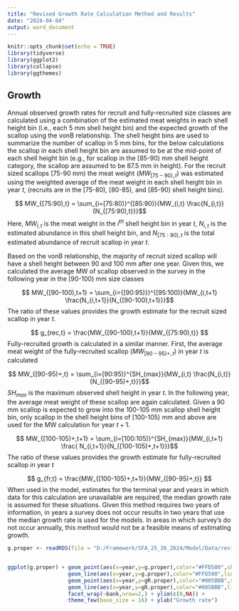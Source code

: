```yaml
---
title: "Revised Growth Rate Calculation Method and Results"
date: "2024-04-04"
output: word_document
---
```


```r
knitr::opts_chunk$set(echo = TRUE)
library(tidyverse)
library(ggplot2)
library(collapse)
library(ggthemes)
```

## Growth

Annual observed growth rates for recruit and fully-recruited size classes are calculated using a combination of the estimated meat weights in each shell height bin (i.e., each 5 mm shell height bin) and the expected growth of the scallop using the vonB relationship. The shell height bins are used to summarize the number of scallop in 5 mm bins, for the below calculations the scallop in each shell height bin are assumed to be at the mid-point of each shell height bin (e.g., for scallop in the [85-90) mm shell height category, the scallop are assumed to be 87.5 mm in height). For the recruit sized scallops [75-90 mm) the meat weight ($MW_{[75-90),t}$) was estimated using the weighted average of the meat weight in each shell height bin in year $t$, (recruits are in the [75-80), [80-85), and [85-90) shell height bins). 

$$ MW_{[75:90),t} = \sum_{i=[75:80)}^{[85:90)}{MW_{i,t} \frac{N_{i,t}}{N_{[75:90),t}}}$$
Here, $MW_{i,t}$ is the meat weight in the $i^{th}$ shell height bin in year $t$, $N_{i,t}$ is the estimated abundance in this shell height bin, and $N_{[75:90),t}$ is the total estimated abundance of recruit scallop in year $t$. 

Based on the vonB relationship, the majority of recruit sized scallop will have a shell height between 90 and 100 mm after one year.  Given this, we calculated the average MW of scallop observed in the survey in the following year in the [90-100) mm size classes


$$ MW_{[90-100),t+1} = \sum_{i={[90:95)}}^{[95:100)}{MW_{i,t+1} \frac{N_{i,t+1}}{N_{[90-100),t+1}}}$$
The ratio of these values provides the growth estimate for the recruit sized scallop in year $t$.

$$ g_{rec,t} = \frac{MW_{[90-100),t+1}}{MW_{[75:90),t}} $$
Fully-recruited growth is calculated in a similar manner.  First, the average meat weight of the fully-recruited scallop ($MW_{[90-95)+,t}$) in year $t$ is calculated 


$$ MW_{[90-95)+,t} = \sum_{i=[90:95)}^{SH_{max}}{MW_{i,t} \frac{N_{i,t}}{N_{[90-95)+,t}}}$$
$SH_{max}$ is the maximum observed shell height in year $t$. In the following year, the average meat weight of these scallop are again calculated.  Given a 90 mm scallop is expected to grow into the 100-105 mm scallop shell height bin, only scallop in the shell height bins of [100-105) mm and above are used for the MW calculation for year $t+1$.

$$ MW_{[100-105)+,t+1} = \sum_{i=[100:105)}^{SH_{max}}{MW_{i,t+1} \frac{ N_{i,t+1}}{N_{[100-105)+,t+1}}}$$
The ratio of these values provides the growth estimate for fully-recruited scallop in year $t$

$$ g_{fr,t} = \frac{MW_{[100-105)+,t+1}}{MW_{[90-95)+,t}} $$
When used in the model, estimates for the terminal year and years in which data for this calculation are unavailable are required, the median growth rate is assumed for these situations. Given this method requires two years of information, in years a survey does not occur results in two years that use the median growth rate is used for the models. In areas in which survey's do not occur annually, this method would not be a feasible means of estimating growth.

<!-- I'm not running this because it is slow and I think we've settled on a method, uncomment to run the code --->

<!-- ```{r g-code,include=F } -->

<!-- # Load in the data -->
<!-- load("Y:/Offshore/Assessment/Data/Survey_data/2022/Survey_summary_output/testing_results_framework_75-90RSCS_newMWSH_GBb.RData") -->

<!-- # The other option is to calculate the growth using w.bar of everything over 100 mm, which will be default exclude the vast majority of the -->
<!-- # recruits as 90 mm scallop will grow by about 12 cm, so might have a few recruits in there, but tracking the changes in that size class tells -->
<!-- # us what the realized growth was for the FRs that excludes the recruits -->
<!-- # So what we do is take the ratio of the w.bar for everything bigger than 100 mm in year 2, to the w.bar for all FR scallop in year one -->
<!-- # Based on the von.B the vast majority of the scallop in that ratio be the same individuals. -->
<!-- # So to calculate the 100 mm thing I'll need to use the shf in surv.dat... -->
<!-- # I can do the same with recruit growth can't I, everything from 90 to 100 were probably recruits last year -->
<!-- # so look at 75-90 last year and compare with 90 to 100 this year... -->

<!-- sizes <- seq(0.025,2,by=0.05) # So I'd be using the 1.025 bin and everything bigger for the t+1 fully-recruited -->
<!-- surv.years <- unique(surv.dat$BBn$year) -->
<!-- # But not 2020... -->
<!-- surv.years <- surv.years[surv.years != 2020] -->
<!-- # The w.yst object is exactly proportional to mod.dat$I, there is an offset, but given I need proportions I think this object is perfectly fine to use. -->
<!-- # SO this mw.per.bin is taking the stratified abundance and dividing it by the stratified numbers in each bin, which gives us the MW in that bin. -->
<!-- # There is probably a MW object out there somewhere with this in it, but it should just be the same thing as this. -->
<!-- mw.per.bin <- data.frame(mw.per.bin = rbind(survey.obj$BBn$shf.dat$w.yst/survey.obj$BBn$shf.dat$n.yst,rep(NA,40)),year = c(surv.years,2020)) -->
<!-- N.per.bin <- data.frame(N.per.bin = rbind(survey.obj$BBn$shf.dat$n.yst,rep(NA,40)),year = c(surv.years,2020)) -->
<!-- #reorder them -->
<!-- mw.per.bin <- mw.per.bin[order(mw.per.bin$year),] -->
<!-- N.per.bin <- N.per.bin[order(N.per.bin$year),] -->
<!-- # Get the right bins for the FRs -->
<!-- max.bin <- length(sizes) -->
<!-- bin.frs.plus <- which(sizes == 1.025):max.bin -->
<!-- bin.90.plus <- which(sizes == 0.925):max.bin -->
<!-- bin.rec <- which(sizes == 0.775):min((bin.90.plus-1)) -->
<!-- bin.frs.minus <- min(bin.90.plus):(min(bin.90.plus)+1) -->

<!-- # and the right bins for the recruits -->

<!-- # Now make a new object -->
<!-- g.proper <- data.frame(year = mw.per.bin$year) -->
<!-- g.proper$total.abun.90 <- rowSums(N.per.bin[,bin.90.plus]) -->
<!-- g.proper$total.abun.frs <- rowSums(N.per.bin[,bin.frs.plus]) -->
<!-- g.proper$total.rec.abun <- rowSums(N.per.bin[,bin.rec]) -->
<!-- g.proper$total.frs.minus <- rowSums(N.per.bin[,bin.frs.minus]) -->
<!-- # Propotions in each bin, FRs and -->
<!-- N.prop.per.bin.90 <- N.per.bin[,bin.90.plus]/g.proper$total.abun.90 -->
<!-- N.prop.per.bin.frs <- N.per.bin[,bin.frs.plus]/g.proper$total.abun.frs -->
<!-- # Recs -->
<!-- N.prop.per.bin.rec       <- N.per.bin[,bin.rec]/g.proper$total.rec.abun -->
<!-- N.prop.per.bin.frs.minus <- N.per.bin[,bin.frs.minus]/g.proper$total.frs.minus -->

<!-- # And the average mw in each of the bins of interest, first for the FRs -->
<!-- g.proper$mw.frs.plus <-  rowSums(mw.per.bin[,bin.frs.plus] * N.prop.per.bin.frs,na.rm=T) -->
<!-- g.proper$mw.90.plus <-   rowSums(mw.per.bin[,bin.90.plus] * N.prop.per.bin.90,na.rm=T) -->
<!-- # and for the rec -->
<!-- g.proper$mw.recs <-      rowSums(mw.per.bin[,bin.rec] * N.prop.per.bin.rec,na.rm=T) -->
<!-- g.proper$mw.frs.minus <- rowSums(mw.per.bin[,bin.frs.minus] * N.prop.per.bin.frs.minus,na.rm=T) -->

<!-- g.proper$g.proper <- c(g.proper$mw.frs.plus[2:length(g.proper$mw.frs.plus)]/g.proper$mw.90.plus[1:(length(g.proper$mw.90.plus)-1)],NA) -->
<!-- g.proper$gR.proper<- c(g.proper$mw.frs.minus[2:length(g.proper$mw.frs.minus)]/g.proper$mw.recs[1:(length(g.proper$mw.recs)-1)],NA) -->


<!-- g.proper[g.proper$year %in% c(1991,2020),-1] <- NA -->
<!-- g.proper[g.proper$year %in% c(2019),which(names(g.proper) %in% c("g.proper","gR.proper"))] <- NA -->

<!-- # Fill in the mean for the missing years -->
<!-- g.proper$g.proper[g.proper$year %in% c(1991,2019,2020,2022)] <- median(g.proper$g.proper,na.rm=T) -->
<!-- g.proper$gR.proper[g.proper$year %in% c(1991,2019,2020,2022)] <- median(g.proper$gR.proper,na.rm=T) -->


<!-- g.proper.bbn <- data.frame(g.proper,bank = "SFA 26A") -->


<!-- surv.years <- unique(surv.dat$Sab$year) -->
<!-- # But not 2020... -->
<!-- #surv.years <- surv.years[surv.years != 2020] -->
<!-- # The w.yst object is exactly proportional to mod.dat$I, there is an offset, but given I need proportions I think this object is perfectly fine to use. -->
<!-- # SO this mw.per.bin is taking the stratified abundance and dividing it by the stratified numbers in each bin, which gives us the MW in that bin. -->
<!-- # There is probably a MW object out there somewhere with this in it, but it should just be the same thing as this. -->
<!-- mw.per.bin <- data.frame(mw.per.bin = rbind(survey.obj$Sab$shf.dat$w.yst/survey.obj$Sab$shf.dat$n.yst,rep(NA,40),rep(NA,40)),year = c(surv.years,2015,2020)) -->
<!-- N.per.bin <- data.frame(N.per.bin = rbind(survey.obj$Sab$shf.dat$n.yst,rep(NA,40),rep(NA,40)),year = c(surv.years,2015,2020)) -->
<!-- #reorder them -->
<!-- mw.per.bin <- mw.per.bin[order(mw.per.bin$year),] -->
<!-- N.per.bin <- N.per.bin[order(N.per.bin$year),] -->
<!-- # Get the right bins for the FRs -->
<!-- max.bin <- length(sizes) -->
<!-- bin.frs.plus <- which(sizes == 1.025):max.bin -->
<!-- bin.90.plus <- which(sizes == 0.925):max.bin -->
<!-- bin.rec <- which(sizes == 0.775):min((bin.90.plus-1)) -->
<!-- bin.frs.minus <- min(bin.90.plus):(min(bin.90.plus)+1) -->

<!-- # and the right bins for the recruits -->

<!-- # Now make a new object -->
<!-- g.proper <- data.frame(year = mw.per.bin$year) -->
<!-- g.proper$total.abun.90 <- rowSums(N.per.bin[,bin.90.plus]) -->
<!-- g.proper$total.abun.frs <- rowSums(N.per.bin[,bin.frs.plus]) -->
<!-- g.proper$total.rec.abun <- rowSums(N.per.bin[,bin.rec]) -->
<!-- g.proper$total.frs.minus <- rowSums(N.per.bin[,bin.frs.minus]) -->
<!-- # Propotions in each bin, FRs and -->
<!-- N.prop.per.bin.90 <- N.per.bin[,bin.90.plus]/g.proper$total.abun.90 -->
<!-- N.prop.per.bin.frs <- N.per.bin[,bin.frs.plus]/g.proper$total.abun.frs -->
<!-- # Recs -->
<!-- N.prop.per.bin.rec       <- N.per.bin[,bin.rec]/g.proper$total.rec.abun -->
<!-- N.prop.per.bin.frs.minus <- N.per.bin[,bin.frs.minus]/g.proper$total.frs.minus -->

<!-- # And the average mw in each of the bins of interest, first for the FRs -->
<!-- g.proper$mw.frs.plus <-  rowSums(mw.per.bin[,bin.frs.plus] * N.prop.per.bin.frs,na.rm=T) -->
<!-- g.proper$mw.90.plus <-   rowSums(mw.per.bin[,bin.90.plus] * N.prop.per.bin.90,na.rm=T) -->
<!-- # and for the rec -->
<!-- g.proper$mw.recs <-      rowSums(mw.per.bin[,bin.rec] * N.prop.per.bin.rec,na.rm=T) -->
<!-- g.proper$mw.frs.minus <- rowSums(mw.per.bin[,bin.frs.minus] * N.prop.per.bin.frs.minus,na.rm=T) -->

<!-- g.proper$g.proper <- c(g.proper$mw.frs.plus[2:length(g.proper$mw.frs.plus)]/g.proper$mw.90.plus[1:(length(g.proper$mw.90.plus)-1)],NA) -->
<!-- g.proper$gR.proper<- c(g.proper$mw.frs.minus[2:length(g.proper$mw.frs.minus)]/g.proper$mw.recs[1:(length(g.proper$mw.recs)-1)],NA) -->


<!-- g.proper[g.proper$year %in% c(1991,2015,2020),-1] <- NA -->
<!-- g.proper[g.proper$year %in% c(2014,2019),which(names(g.proper) %in% c("g.proper","gR.proper"))] <- NA -->

<!-- # Fill in the mean for the missing years -->
<!-- g.proper$g.proper[g.proper$year %in% c(1991,2014,2015,2019,2020,2022)] <- median(g.proper$g.proper,na.rm=T) -->
<!-- g.proper$gR.proper[g.proper$year %in% c(1991,2014,2015,2019,2020,2022)] <- median(g.proper$gR.proper,na.rm=T) -->


<!-- g.proper.sab <- data.frame(g.proper,bank = "SFA 25A") -->

<!-- g.proper <- rbind(g.proper.sab,g.proper.bbn) -->

<!-- saveRDS(g.proper,file = "D:/Framework/SFA_25_26_2024/Model/Data/revised_growth_data.Rds") -->

<!-- ``` -->

\newpage

```r

g.proper <- readRDS(file = "D:/Framework/SFA_25_26_2024/Model/Data/revised_growth_data.Rds")


ggplot(g.proper) + geom_point(aes(x=year,y=g.proper),color="#FFD500",shape =21,size=3,fill="#FFD500") + 
                   geom_line(aes(x=year,y=g.proper),color="#FFD500",linewidth=2) + 
                   geom_point(aes(x=year,y=gR.proper),color="#005BBB",shape =22,fill= "#005BBB",size=3) + 
                   geom_line(aes(x=year,y=gR.proper),color="#005BBB",linewidth=2) + 
                   facet_wrap(~bank,nrow=2,) + ylim(c(0,NA)) +
                   theme_few(base_size = 16) + ylab("Growth rate")
```

